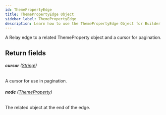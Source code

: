 ```yaml
---
id: ThemePropertyEdge
title: ThemePropertyEdge Object
sidebar_label: ThemePropertyEdge
description: Learn how to use the ThemePropertyEdge Object for Builder's API.
---
```


A Relay edge to a related ThemeProperty object and a cursor for pagination.

## Return fields

###### <b>cursor</b> ([String!](/self-managed/composer/builder/api/schema/scalar/String.mdx))

A cursor for use in pagination.

###### <b>node</b> ([ThemeProperty](/self-managed/composer/builder/api/schema/object/ThemeProperty.mdx))

The related object at the end of the edge.
